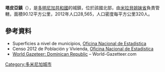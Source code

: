 {{Coord|19|18|0|N|70|25|12|W|display=title}}

'''塔皮亞鎮'''（{{lang-es|Villa Tapia}}），是[[多明尼加共和國|多明尼加共和國]]的城鎮，位於該國北部，由[[米拉貝姐妹省|米拉貝姐妹省]]負責管轄，面積90.12平方公里，2012年人口28,565，人口密度每平方公里320人。

==參考資料==
*Superficies a nivel de municipios, [https://web.archive.org/web/20090417021712/http://one.gob.do/index.php?option=com_content&task=view&id=63&Itemid=283 Oficina Nacional de Estadistica]
*Censo 2012 de Población y Vivienda, [http://one.gob.do/ Oficina Nacional de Estadistica]
*[https://archive.is/20121204181725/http://world-gazetteer.com/wg.php?x=&men=gcis&lng=en&des=wg&geo=-65&srt=npan&col=abcdefghinoq&msz=1500&pt=c&va=x World Gazeteer: Dominican Republic] – World-Gazetteer.com

{{DominicanRepublic-geo-stub}}
[[Category:多米尼加城市|Category:多米尼加城市]]